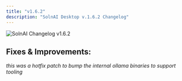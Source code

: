```yaml
---
title: "v1.6.2"
description: "SolnAI Desktop v.1.6.2 Changelog"
---
```



<Image
  src="/images/product/changelog/header-image.png"
  height={1080}
  width={1920}
  quality={100}
  alt="SolnAI Changelog v1.6.2"
/>

## Fixes & Improvements:

_this was a hotfix patch to bump the internal ollama binaries to support tooling_
